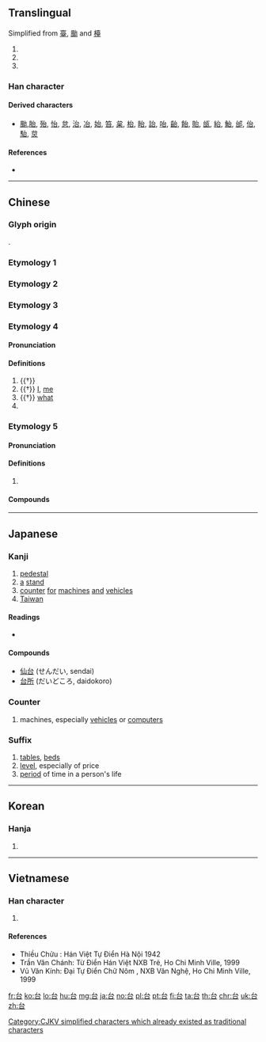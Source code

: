{{also|臺|檯|颱|枱}}
==Translingual==
{{stroke order|strokes=5}}
Simplified from [[臺]], [[颱]] and [[檯]]
# {{Han simp|臺|t=台}}
# {{Han simp|檯|f=木|t=&nbsp;|f2=臺|t2=台}}
# {{Han simp|颱|f=風|t=&nbsp;}}
===Han character===
{{Han char|rn=30|rad=口|as=02|sn=5|four=23600|canj=IR|ids=⿱厶口}}

====Derived characters====
* [[颱]],[[胎]], [[殆]], [[怡]], [[怠]], [[治]], [[冶]], [[始]], [[笞]], [[枲]], [[枱]], [[眙]], [[詒]], [[咍]], [[齝]], [[飴]], [[貽]], [[瓵]], [[紿]], [[鮐]], [[邰]], [[佁]], [[駘]], [[炱]]

====References====
* {{Han ref|kx=0172.130|dkj=03246|dj=0384.010|hdz=10575.020|uh=53F0|ud=21488|bh=A578|bd=42360}}

----

==Chinese==

===Glyph origin===
{{Han etym}}
{{Han compound|㠯|口|c1=p|c2=s|t2=mouth|ls=psc}}.

===Etymology 1===
{{zh-see|臺}}

===Etymology 2===
{{zh-see|颱}}

===Etymology 3===
{{zh-see|檯}}

===Etymology 4===
{{zh-forms}}

====Pronunciation====
{{zh-pron
|m=yí
|c=ji4
|h=
|mn=î
|w=
|mc=1
|oc=1,4
|ma=
|cat=a,pron,pn
}}

====Definitions====
{{zh-hanzi}}

# {{†}} {{zh-original|怡|[[happy]], [[pleased]]}}
# {{†}} [[I]], [[me]]
# {{†}} [[what]]
# {{surname|lang=zh}}

===Etymology 5===
{{zh-forms}}

====Pronunciation====
{{zh-pron
|m=tāi
|c=toi1
|h=
|mn=thai
|w=
|mc=2
|oc=n,1
|ma=
|cat=pn
}}

====Definitions====
{{zh-hanzi}}

# {{n-g|Used in place names.}}

====Compounds====
{{zh-der|天台山|台州}}

----

==Japanese==

===Kanji===
{{ja-kanji|grade=2|rs=口02|style=s|kyu=臺}}

# [[pedestal]]
# [[a]] [[stand]]
# [[counter]] [[for]] [[machines]] [[and]] [[vehicles]]
# [[Taiwan]]

====Readings====
* {{ja-readings|goon=[[だい]] (dai), [[たい]] (tai), [[い]] (i)|kanon=[[たい]] (tai), [[い]] (i)|kun=[[うてな]] (utena), [[よろこぶ]] (yorokobu)}}

====Compounds====
* [[仙台]] (せんだい, sendai)
* [[台所]] (だいどころ, daidokoro)

===Counter===
{{ja-pos|だい|counter}}

# machines, especially [[vehicles]] or [[computer]]s

===Suffix===
{{ja-pos|だい|suffix}}

# [[table]]s, [[bed]]s
# [[level]], especially of price
# [[period]] of time in a person's life

----

==Korean==

===Hanja===
{{ko-hanja|hangeul=[[태]], [[이]], [[대]]|rv=tae, i, dae|mr=t'ae, i, dae}}

# {{defn|lang=ko|sort=口02}}

----

==Vietnamese==

===Han character===
{{vi-hantu|[[thai]], [[đài]], [[di]], [[đày]], [[thay]], [[thơi]], [[hai]], [[hay]], [[thài]]|rs=口02}}

# {{defn|lang=vi|sort=口02}}

====References====
* Thiều Chửu : Hán Việt Tự Điển Hà Nội 1942
* Trần Văn Chánh: Từ Điển Hán Việt NXB Trẻ, Ho Chi Minh Ville, 1999
* Vũ Văn Kính: Đại Tự Điển Chữ Nôm , NXB Văn Nghệ, Ho Chi Minh Ville, 1999

[[Category:CJKV simplified characters which already existed as traditional characters]]

[[fr:台]]
[[ko:台]]
[[lo:台]]
[[hu:台]]
[[mg:台]]
[[ja:台]]
[[no:台]]
[[pl:台]]
[[pt:台]]
[[fi:台]]
[[ta:台]]
[[th:台]]
[[chr:台]]
[[uk:台]]
[[zh:台]]